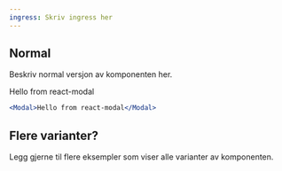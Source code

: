 ```yaml
---
ingress: Skriv ingress her
---
```



## Normal

Beskriv normal versjon av komponenten her.

<Example>
  <Modal>Hello from react-modal</Modal>
</Example>

```jsx
<Modal>Hello from react-modal</Modal>
```

## Flere varianter?

Legg gjerne til flere eksempler som viser alle varianter av komponenten.
